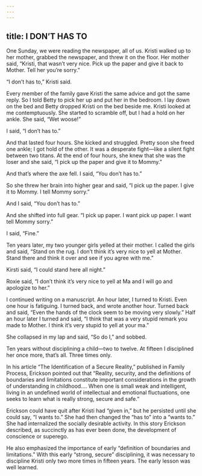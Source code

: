 ```yaml
---
---
---
```

title: I DON’T HAS TO
---




One Sunday, we were reading the newspaper, all of us. Kristi walked up to her mother, grabbed the newspaper, and threw it on the floor. Her mother said, “Kristi, that wasn’t very nice. Pick up the paper and give it back to Mother. Tell her you’re sorry.”

“I don’t has to,” Kristi said.

Every member of the family gave Kristi the same advice and got the same reply. So I told Betty to pick her up and put her in the bedroom. I lay down on the bed and Betty dropped Kristi on the bed beside me. Kristi looked at me contemptuously. She started to scramble off, but I had a hold on her ankle. She said, “Wet woose!”

I said, “I don’t has to.”

And that lasted four hours. She kicked and struggled. Pretty soon she freed one ankle; I got hold of the other. It was a desperate fight—like a silent fight between two titans. At the end of four hours, she knew that she was the loser and she said, “I pick up the paper and give it to Mommy.”

And that’s where the axe fell. I said, “You don’t has to.”

So she threw her brain into higher gear and said, “I pick up the paper. I give it to Mommy. I tell Mommy sorry.”

And I said, “You don’t has to.”

And she shifted into full gear. “I pick up paper. I want pick up paper. I want tell Mommy sorry.”

I said, “Fine.”

Ten years later, my two younger girls yelled at their mother. I called the girls and said, “Stand on the rug. I don’t think it’s very nice to yell at Mother. Stand there and think it over and see if you agree with me.”

Kirsti said, “I could stand here all night.”

Roxie said, “I don’t think it’s very nice to yell at Ma and I will go and apologize to her.”

I continued writing on a manuscript. An hour later, I turned to Kristi. Even one hour is fatiguing. I turned back, and wrote another hour. Turned back and said, “Even the hands of the clock seem to be moving very slowly.” Half an hour later I turned and said, “I think that was a very stupid remark you made to Mother. I think it’s very stupid to yell at your ma.”

She collapsed in my lap and said, “So do I,” and sobbed.

Ten years without disciplining a child—two to twelve. At fifteen I disciplined her once more, that’s all. Three times only.




In his article “The Identification of a Secure Reality,” published in Family Process, Erickson pointed out that “Reality, security, and the definitions of boundaries and limitations constitute important considerations in the growth of understanding in childhood…. When one is small weak and intelligent, living in an undefined world of intellectual and emotional fluctuations, one seeks to learn what is really strong, secure and safe.”

Erickson could have quit after Kristi had “given in,” but he persisted until she could say, “I wants to.” She had then changed the “has to” into a “wants to.” She had internalized the socially desirable activity. In this story Erickson described, as succinctly as has ever been done, the development of conscience or superego.

He also emphasized the importance of early “definition of boundaries and limitations.” With this early “strong, secure” disciplining, it was necessary to discipline Kristi only two more times in fifteen years. The early lesson was well learned.